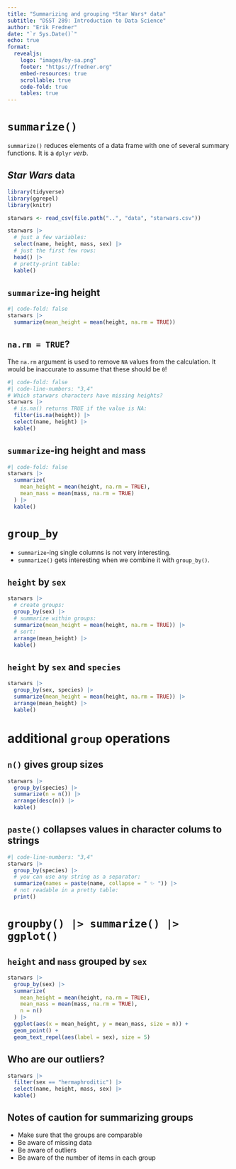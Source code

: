 ```yaml
---
title: "Summarizing and grouping *Star Wars* data"
subtitle: "DSST 289: Introduction to Data Science"
author: "Erik Fredner"
date: "`r Sys.Date()`"
echo: true
format:
  revealjs:
    logo: "images/by-sa.png"
    footer: "https://fredner.org"
    embed-resources: true
    scrollable: true
    code-fold: true
    tables: true
---
```


# `summarize()`

`summarize()` reduces elements of a data frame with one of several summary
functions. It is a `dplyr` *verb*.

## *Star Wars* data

```r
library(tidyverse)
library(ggrepel)
library(knitr)

starwars <- read_csv(file.path("..", "data", "starwars.csv"))

starwars |>
  # just a few variables:
  select(name, height, mass, sex) |>
  # just the first few rows:
  head() |>
  # pretty-print table:
  kable()
```

## `summarize`-ing height

```r
#| code-fold: false
starwars |>
  summarize(mean_height = mean(height, na.rm = TRUE))
```

## `na.rm = TRUE`?

The `na.rm` argument is used to remove `NA` values from the calculation.
It would be inaccurate to assume that these should be `0`!

```r
#| code-fold: false
#| code-line-numbers: "3,4"
# Which starwars characters have missing heights?
starwars |>
  # is.na() returns TRUE if the value is NA:
  filter(is.na(height)) |>
  select(name, height) |>
  kable()
```

## `summarize`-ing height and mass

```r
#| code-fold: false
starwars |>
  summarize(
    mean_height = mean(height, na.rm = TRUE),
    mean_mass = mean(mass, na.rm = TRUE)
  ) |>
  kable()
```

# `group_by`

- `summarize`-ing single columns is not very interesting.
- `summarize()` gets interesting when we combine it with `group_by()`.

## `height` by `sex`

```r
starwars |>
  # create groups:
  group_by(sex) |>
  # summarize within groups:
  summarize(mean_height = mean(height, na.rm = TRUE)) |>
  # sort:
  arrange(mean_height) |>
  kable()
```

## `height` by `sex` and `species`

```r
starwars |>
  group_by(sex, species) |>
  summarize(mean_height = mean(height, na.rm = TRUE)) |>
  arrange(mean_height) |>
  kable()
```

# additional `group` operations

## `n()` gives group sizes

```r
starwars |>
  group_by(species) |>
  summarize(n = n()) |>
  arrange(desc(n)) |>
  kable()
```

## `paste()` collapses values in character colums to strings

```r
#| code-line-numbers: "3,4"
starwars |>
  group_by(species) |>
  # you can use any string as a separator:
  summarize(names = paste(name, collapse = " ✨ ")) |>
  # not readable in a pretty table:
  print()
```

# `groupby() |> summarize() |> ggplot()`

## `height` and `mass` grouped by `sex`

```r
starwars |>
  group_by(sex) |>
  summarize(
    mean_height = mean(height, na.rm = TRUE),
    mean_mass = mean(mass, na.rm = TRUE),
    n = n()
  ) |>
  ggplot(aes(x = mean_height, y = mean_mass, size = n)) +
  geom_point() +
  geom_text_repel(aes(label = sex), size = 5)
```

## Who are our outliers?

```r
starwars |>
  filter(sex == "hermaphroditic") |>
  select(name, height, mass, sex) |>
  kable()
```

## Notes of caution for summarizing groups

- Make sure that the groups are comparable
- Be aware of missing data
- Be aware of outliers
- Be aware of the number of items in each group
